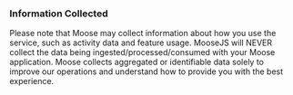 ### Information Collected

Please note that Moose may collect information about how you use the service, such as activity data and feature usage. MooseJS will NEVER collect the data being ingested/processed/consumed with your Moose application. Moose collects aggregated or identifiable data solely to improve our operations and understand how to provide you with the best experience.
